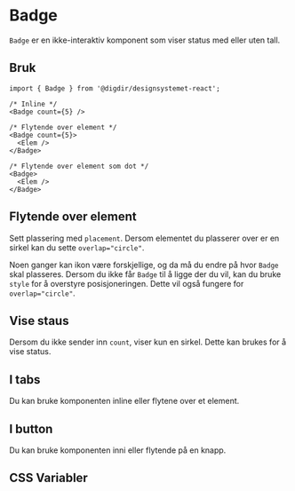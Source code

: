 
<Meta of={BadgeStories} />

# Badge

`Badge` er en ikke-interaktiv komponent som viser status med eller uten tall.

<Primary />
<Controls />

## Bruk

```tsx
import { Badge } from '@digdir/designsystemet-react';

/* Inline */
<Badge count={5} />

/* Flytende over element */
<Badge count={5}>
  <Elem />
</Badge>

/* Flytende over element som dot */
<Badge>
  <Elem />
</Badge>
```

## Flytende over element

Sett plassering med `placement`. Dersom elementet du plasserer over er en sirkel kan du sette `overlap="circle"`.

<Canvas of={BadgeStories.Floating} />

Noen ganger kan ikon være forskjellige, og da må du endre på hvor `Badge` skal plasseres.
Dersom du ikke får `Badge` til å ligge der du vil, kan du bruke `style` for å overstyre posisjoneringen.
Dette vil også fungere for `overlap="circle"`.

<Canvas of={BadgeStories.CustomPlacement} />

## Vise staus

Dersom du ikke sender inn `count`, viser kun en sirkel. Dette kan brukes for å vise status.

<Canvas of={BadgeStories.Status} />

## I tabs

Du kan bruke komponenten inline eller flytene over et element.

<Canvas of={BadgeStories.InTabs} />

## I button

Du kan bruke komponenten inni eller flytende på en knapp.

<Canvas of={BadgeStories.InButton} />

## CSS Variabler

<CssVariables css={css} />
